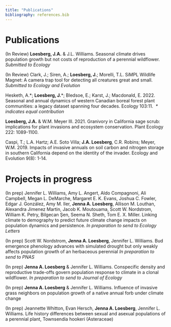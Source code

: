 ```yaml
---
title: "Publications"
bibliography: references.bib
---
```


# Publications

(In Review) **Loesberg, J.A.** & J.L. Williams. Seasonal climate drives population growth but not costs of reproduction of a perennial wildflower. *Submitted to Ecology*

(In Review) Clark, J.; Siren, A.; **Loesberg, J.**; Morelli, T.L. SiMPL Wildlife Magnet: A camera trap tool for detecting all creatures great and small. *Submitted to Ecology and Evolution*

Hesketh, A.\*; **Loesberg, J.**\*; Bledsoe, E.; Karst, J.; Macdonald, E. 2022. Seasonal and annual dynamics of western Canadian boreal forest plant communities: a legacy dataset spanning four decades. Ecology 103:11.  *\* indicates equal contribution*

**Loesberg, J.A.** & W.M. Meyer III. 2021. Granivory in California sage scrub: implications for plant invasions and ecosystem conservation. Plant Ecology 222: 1089-1100.

Caspi, T.; L.A. Hartz; A.E. Soto Villa; **J.A. Loesberg**, C.R. Robins; Meyer, W.M. 2019. Impacts of invasive annuals on soil carbon and nitrogen storage in southern California depend on the identity of the invader. Ecology and Evolution 9(8): 1-14.

# Projects in progress

(In prep) Jennifer L. Williams, Amy L. Angert, Aldo Compagnoni, Ali Campbell, Megan L. DeMarche, Margaret E. K. Evans, Joshua C. Fowler, Edgar J. González, Amy M. Iler, **Jenna A. Loesberg**, Allison M. Louthan, Alexandra Jimenez Martin, Jacob K. Moutouama, Scott W. Nordstrom, William K. Petry, Bilgecan Şen, Seema N. Sheth, Tom E. X. Miller. Linking climate to demography to predict future climate change impacts on population dynamics and persistence. *In preparation to send to Ecology Letters*

(In prep) Scott W. Nordstrom, **Jenna A. Loesberg**, Jennifer L. Williams. Bud emergence phenology advances with simulated drought but only weakly affects population growth of an herbaceous perennial *In preparation to send to PNAS*

(In prep) **Jenna A. Loesberg** & Jennifer L. Williams. Conspecific density and reproductive trade-offs govern population response to climate in a clonal wildflower. *In preparation to send to Journal of Ecology*

(In prep) **Jenna A. Loesberg** & Jennifer L. Williams. Influence of invasive grass neighbors on population growth of a native annual forb under climate change

(In prep) Jeannette Whitton, Evan Hersch, **Jenna A. Loesberg**, Jennifer L. Williams. Life history differences between sexual and asexual populations of a perennial plant, Townsendia hookeri (Asteraceae)
